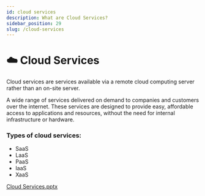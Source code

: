 ```yaml
---
id: cloud services
description: What are Cloud Services?
sidebar_position: 29
slug: /cloud-services
---
```


# ☁️ Cloud Services


Cloud services are services available via a remote cloud computing server rather than an on-site server.

A wide range of services delivered on demand to companies and customers over the internet. These services are designed to provide easy, affordable access to applications and resources, without the need for internal infrastructure or hardware.

### Types of cloud services:
- SaaS
- LaaS
- PaaS
- IaaS
- XaaS


[Cloud Services.pptx](https://s3-us-west-2.amazonaws.com/secure.notion-static.com/b403ab66-6869-4c0d-8a6b-b501b4188726/Cloud_Services.pptx)